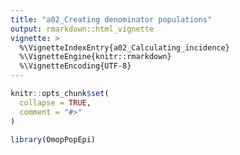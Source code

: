 ```yaml
---
title: "a02_Creating denominator populations"
output: rmarkdown::html_vignette
vignette: >
  %\VignetteIndexEntry{a02_Calculating_incidence}
  %\VignetteEngine{knitr::rmarkdown}
  %\VignetteEncoding{UTF-8}
---
```


```r
knitr::opts_chunk$set(
  collapse = TRUE,
  comment = "#>"
)
```

```r
library(OmopPopEpi)
```
